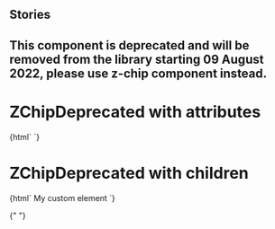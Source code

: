 
## Stories

<Meta title="Deprecated/Buttons/ZChipDeprecated" component="z-chip-deprecated" />

## This component is deprecated and will be removed from the library starting 09 August 2022, please use z-chip component instead.

# ZChipDeprecated with attributes

<Preview>
  <Story name="z-chip-deprecated with attributes">
    {html` <z-chip-deprecated
      boldtext="${text("boldtext", "1234")}"
      regulartext="${text("regulartext", "libri trovati")}"
    ></z-chip-deprecated>`}
  </Story>
</Preview>

# ZChipDeprecated with children

<Preview>
  <Story name="z-chip-deprecated with children">
    {html` <z-chip-deprecated>
      <z-body level="4">My custom element</z-body>
    </z-chip-deprecated>`}
  </Story>
</Preview>

{" "}

<Props of="z-chip-deprecated" />
